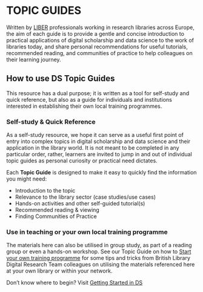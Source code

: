 # **TOPIC GUIDES** {.unnumbered .unlisted}

Written by [LIBER](https://libereurope.eu/) professionals working in research libraries across Europe, the aim of each guide is to provide a gentle and concise introduction to practical applications of digital scholarship and data science to the work of libraries today, and share personal recommendations for useful tutorials, recommended reading, and communities of practice to help colleagues on their learning journey.  

## How to use DS Topic Guides

This resource has a dual purpose; it is written as a tool for self-study and quick reference, but also as a guide for individuals and institutions interested in establishing their own local training programmes. 

### Self-study & Quick Reference

As a self-study resource, we hope it can serve as a useful first point of entry into complex topics in digital scholarship and data science and their application in the library world. It is not meant to be completed in any particular order, rather, learners are invited to jump in and out of individual topic guides as personal curiosity or practical need dictates.

Each **Topic Guide** is designed to make it easy to quickly find the information you might need: 

- Introduction to the topic
- Relevance to the library sector (case studies/use cases)
- Hands-on activities and other self-guided tutorial(s)
- Recommended reading & viewing
- Finding Communities of Practice

### Use in teaching or your own local training programme

The materials here can also be utilised in group study, as part of a reading group or even a hands-on workshop. See our Topic Guide on how to [Start your own training programme](dstp.qmd) for some tips and tricks from British Library Digital Research Team colleagues on utilising the materials referenced here at your own library or within your network.

Don't know where to begin? Visit [Getting Started in DS](gettingstarted.qmd){.btn .btn-outline-primary .btn role="button"} 
